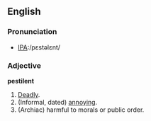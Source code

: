 ==English==

===Pronunciation===
*[[w:International Phonetic Alphabet|IPA]]:/pɛstəlɛnt/

===Adjective===
'''pestilent'''
# [[Deadly]].
# (Informal, dated) [[annoying]].
# (Archiac) harmful to morals or public order.